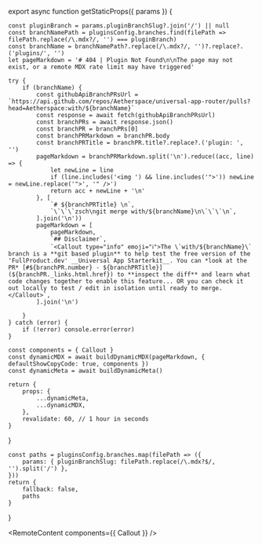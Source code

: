
export async function getStaticProps({ params }) {
    
    const pluginBranch = params.pluginBranchSlug?.join('/') || null
    const branchNamePath = pluginsConfig.branches.find(filePath => filePath.replace(/\.mdx?/, '') === pluginBranch)
    const branchName = branchNamePath?.replace(/\.mdx?/, '')?.replace?.('plugins/', '')
    let pageMarkdown = '# 404 | Plugin Not Found\n\nThe page may not exist, or a remote MDX rate limit may have triggered'
    
    try {
        if (branchName) {
            const githubApiBranchPRsUrl = `https://api.github.com/repos/Aetherspace/universal-app-router/pulls?head=Aetherspace:with/${branchName}`
            const response = await fetch(githubApiBranchPRsUrl)
            const branchPRs = await response.json()
            const branchPR = branchPRs[0]
            const branchPRMarkdown = branchPR.body
            const branchPRTitle = branchPR.title?.replace?.('plugin: ', '')
            pageMarkdown = branchPRMarkdown.split('\n').reduce((acc, line) => {
                let newLine = line
                if (line.includes('<img ') && line.includes('">')) newLine = newLine.replace('">', '" />')
                return acc + newLine + '\n'
            }, [
                `# ${branchPRTitle} \n`,
                `\`\`\`zsch\ngit merge with/${branchName}\n\`\`\`\n`,
            ].join('\n'))
            pageMarkdown = [
                pageMarkdown,
                `## Disclaimer`,
                `<Callout type="info" emoji="ℹ️">The \`with/${branchName}\` branch is a **git based plugin** to help test the free version of the 'FullProduct.dev' __Universal App Starterkit__. You can *look at the PR* [#${branchPR.number} - ${branchPRTitle}](${branchPR._links.html.href}) to **inspect the diff** and learn what code changes together to enable this feature... OR you can check it out locally to test / edit in isolation until ready to merge.</Callout>`,
            ].join('\n')
                
        }
    } catch (error) {
        if (!error) console.error(error)
    }

    const components = { Callout }
    const dynamicMDX = await buildDynamicMDX(pageMarkdown, { defaultShowCopyCode: true, components })
    const dynamicMeta = await buildDynamicMeta()

    return {
        props: {
            ...dynamicMeta,
            ...dynamicMDX,
        },
        revalidate: 60, // 1 hour in seconds
    }
}

    const paths = pluginsConfig.branches.map(filePath => ({
        params: { pluginBranchSlug: filePath.replace(/\.mdx?$/, '').split('/') },
    }))
    return {
        fallback: false,
        paths
    }
}

<RemoteContent components={{ Callout }} />
